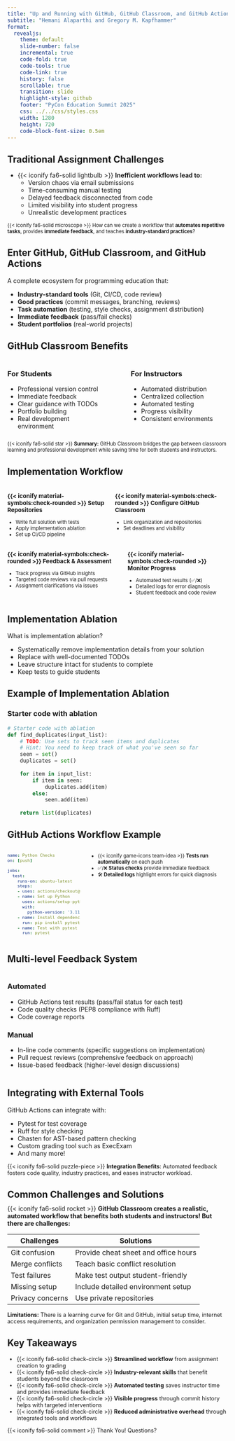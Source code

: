 ```yaml
---
title: "Up and Running with GitHub, GitHub Classroom, and GitHub Actions"
subtitle: "Hemani Alaparthi and Gregory M. Kapfhammer"
format: 
  revealjs:
    theme: default
    slide-number: false
    incremental: true
    code-fold: true
    code-tools: true
    code-link: true
    history: false
    scrollable: true
    transition: slide
    highlight-style: github
    footer: "PyCon Education Summit 2025"
    css: ../../css/styles.css
    width: 1280
    height: 720
    code-block-font-size: 0.5em
---
```


## Traditional Assignment Challenges

::: {.fragment style="margin-top: -0.15em"}

- {{< iconify fa6-solid lightbulb >}} **Inefficient workflows lead to:**
  - Version chaos via email submissions
  - Time-consuming manual testing
  - Delayed feedback disconnected from code
  - Limited visibility into student progress
  - Unrealistic development practices

:::

::: {.fragment .fade .boxed-content style="margin-top: 0.25em; font-size: 0.8em;"}

{{< iconify fa6-solid microscope >}} How can we create a workflow that **automates repetitive tasks**, provides **immediate feedback**, and teaches **industry-standard practices**?

:::

## Enter GitHub, GitHub Classroom, and GitHub Actions

A complete ecosystem for programming education that:

- **Industry-standard tools** (Git, CI/CD, code review)
- **Good practices** (commit messages, branching, reviews)
- **Task automation** (testing, style checks, assignment distribution)
- **Immediate feedback** (pass/fail checks)
- **Student portfolios** (real-world projects)


## GitHub Classroom Benefits

:::: {.columns}

::: {.column width="48%"}
### For Students
- Professional version control
- Immediate feedback
- Clear guidance with TODOs
- Portfolio building
- Real development environment
:::

::: {.column width="4%"}
:::

::: {.column width="48%"}
### For Instructors
- Automated distribution
- Centralized collection
- Automated testing
- Progress visibility
- Consistent environments
:::

::::

::: {.fragment .fade .boxed-content style="margin-top: 0.5em; font-size: 0.8em;"}
{{< iconify fa6-solid star >}} **Summary:** GitHub Classroom bridges the gap between classroom learning and professional development while saving time for both students and instructors.
:::

## Implementation Workflow

:::: {.columns}

::: {.column width="50%" style="font-size: 0.8em;"}

### {{< iconify material-symbols:check-rounded >}} **Setup Repositories**  
- Write full solution with tests  
- Apply implementation ablation  
- Set up CI/CD pipeline  

:::

::: {.column width="50%" style="font-size: 0.8em;"}

### {{< iconify material-symbols:check-rounded >}} **Configure GitHub Classroom**  
- Link organization and repositories  
- Set deadlines and visibility  

:::

::::

:::: {.columns}

::: {.column width="50%" style="font-size: 0.8em;"}

### {{< iconify material-symbols:check-rounded >}} **Feedback & Assessment**  
- Track progress via GitHub insights  
- Targeted code reviews via pull requests  
- Assignment clarifications via issues  

:::

::: {.column width="50%" style="font-size: 0.8em;"}

### {{< iconify material-symbols:check-rounded >}} **Monitor Progress**  
- Automated test results (✅/❌)  
- Detailed logs for error diagnosis  
- Student feedback and code review  

:::

::::

## Implementation Ablation

What is implementation ablation?

- Systematically remove implementation details from your solution
- Replace with well-documented TODOs
- Leave structure intact for students to complete
- Keep tests to guide students

## Example of Implementation Ablation

### Starter code with ablation

```python
# Starter code with ablation
def find_duplicates(input_list):
    # TODO: Use sets to track seen items and duplicates
    # Hint: You need to keep track of what you've seen so far
    seen = set()
    duplicates = set()
    
    for item in input_list:
        if item in seen:
            duplicates.add(item)
        else:
            seen.add(item)
    
    return list(duplicates)
```

## GitHub Actions Workflow Example

:::: {.columns}

::: {.column width="55%" style="font-size: 0.8em; float: left;"}

```yaml
name: Python Checks
on: [push]

jobs:
  test:
    runs-on: ubuntu-latest
    steps:
    - uses: actions/checkout@v3
    - name: Set up Python
      uses: actions/setup-python@v4
      with:
        python-version: '3.11'
    - name: Install dependencies
      run: pip install pytest mypy ruff
    - name: Test with pytest
      run: pytest
```

:::

::: {.column width="40%" style="font-size: 0.8em; float: left;"}

- {{< iconify game-icons team-idea >}} **Tests run automatically** on each push
- ✅/❌ **Status checks** provide immediate feedback
- 🛠️ **Detailed logs** highlight errors for quick diagnosis

:::

::::

## Multi-level Feedback System

:::: {.columns}

::: {.column width="100%"}

::: {.fragment}
### Automated
:::

::: {.fragment}
- GitHub Actions test results (pass/fail status for each test)
- Code quality checks (PEP8 compliance with Ruff)
- Code coverage reports
:::

::: {.fragment}
### Manual
:::

::: {.fragment}
- In-line code comments (specific suggestions on implementation)
- Pull request reviews (comprehensive feedback on approach)
- Issue-based feedback (higher-level design discussions)
:::

:::

::::

## Integrating with External Tools

GitHub Actions can integrate with:

- Pytest for test coverage
- Ruff for style checking
- Chasten for AST-based pattern checking
- Custom grading tool such as ExecExam
- And many more!

::: {.fragment .fade .boxed-content style="margin-top: 0.5em; font-size: 0.9em;"}
{{< iconify fa6-solid puzzle-piece >}} **Integration Benefits**: Automated feedback fosters code quality, industry practices, and eases instructor workload.
:::

## Common Challenges and Solutions

::: {.fragment .fade style="margin-top: -0.5em; font-size: 1em;"}

{{< iconify fa6-solid rocket >}} **GitHub Classroom creates a realistic, automated workflow that benefits both students and instructors! But there are challenges:**
:::

::: {.fragment .fade style="margin-top: 0.5em; font-size: 0.8em; margin-bottom: 0.3em;"}

| Challenges | Solutions |
|-----------|----------|
| Git confusion | Provide cheat sheet and office hours |
| Merge conflicts | Teach basic conflict resolution |
| Test failures | Make test output student-friendly |
| Missing setup | Include detailed environment setup |
| Privacy concerns | Use private repositories |

:::

::: {.fragment .fade .boxed-content style="margin-top: 0.4em; font-size: 0.9em;"}
**Limitations:** There is a learning curve for Git and GitHub, initial setup time, internet access requirements, and organization permission management to consider.
:::

## Key Takeaways

::: {.fragment style="font-size: 0.9em;"}

- {{< iconify fa6-solid check-circle >}} **Streamlined workflow** from assignment creation to grading
- {{< iconify fa6-solid check-circle >}} **Industry-relevant skills** that benefit students beyond the classroom
- {{< iconify fa6-solid check-circle >}} **Automated testing** saves instructor time and provides immediate feedback
- {{< iconify fa6-solid check-circle >}} **Visible progress** through commit history helps with targeted interventions
- {{< iconify fa6-solid check-circle >}} **Reduced administrative overhead** through integrated tools and workflows

:::

::: {.fragment .fade .boxed-content style="margin-top: 0.5em; font-size: 0.9em;"}

{{< iconify fa6-solid comment >}} Thank You! Questions?
:::
